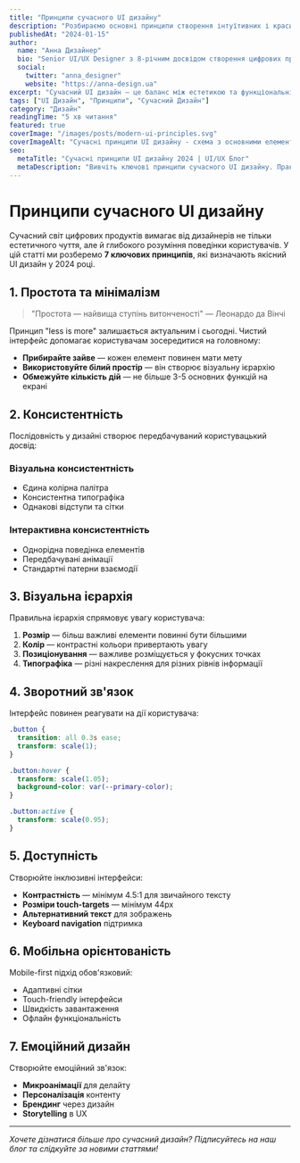 ```yaml
---
title: "Принципи сучасного UI дизайну"
description: "Розбираємо основні принципи створення інтуїтивних і красивих інтерфейсів у 2024 році"
publishedAt: "2024-01-15"
author:
  name: "Анна Дизайнер"
  bio: "Senior UI/UX Designer з 8-річним досвідом створення цифрових продуктів"
  social:
    twitter: "anna_designer"
    website: "https://anna-design.ua"
excerpt: "Сучасний UI дизайн — це баланс між естетикою та функціональністю. У цій статті ми розберемо ключові принципи, які допоможуть створювати інтуїтивно зрозумілі та візуально привабливі інтерфейси."
tags: ["UI Дизайн", "Принципи", "Сучасний Дизайн"]
category: "Дизайн"
readingTime: "5 хв читання"
featured: true
coverImage: "/images/posts/modern-ui-principles.svg"
coverImageAlt: "Сучасні принципи UI дизайну - схема з основними елементами інтерфейсу"
seo:
  metaTitle: "Сучасні принципи UI дизайну 2024 | UI/UX Блог"
  metaDescription: "Вивчіть ключові принципи сучасного UI дизайну. Практичні поради з створення інтуїтивних інтерфейсів від експертів."
---
```



# Принципи сучасного UI дизайну

Сучасний світ цифрових продуктів вимагає від дизайнерів не тільки естетичного чуття, але й глибокого розуміння поведінки користувачів. У цій статті ми розберемо **7 ключових принципів**, які визначають якісний UI дизайн у 2024 році.

## 1. Простота та мінімалізм

> "Простота — найвища ступінь витонченості" — Леонардо да Вінчі

Принцип "less is more" залишається актуальним і сьогодні. Чистий інтерфейс допомагає користувачам зосередитися на головному:

- **Прибирайте зайве** — кожен елемент повинен мати мету
- **Використовуйте білий простір** — він створює візуальну ієрархію
- **Обмежуйте кількість дій** — не більше 3-5 основних функцій на екрані

## 2. Консистентність

Послідовність у дизайні створює передбачуваний користувацький досвід:

### Візуальна консистентність
- Єдина колірна палітра
- Консистентна типографіка
- Однакові відступи та сітки

### Інтерактивна консистентність
- Однорідна поведінка елементів
- Передбачувані анімації
- Стандартні патерни взаємодії

## 3. Візуальна ієрархія

Правильна ієрархія спрямовує увагу користувача:

1. **Розмір** — більш важливі елементи повинні бути більшими
2. **Колір** — контрастні кольори привертають увагу
3. **Позиціонування** — важливе розміщується у фокусних точках
4. **Типографіка** — різні накреслення для різних рівнів інформації

## 4. Зворотний зв'язок

Інтерфейс повинен реагувати на дії користувача:

```css
.button {
  transition: all 0.3s ease;
  transform: scale(1);
}

.button:hover {
  transform: scale(1.05);
  background-color: var(--primary-color);
}

.button:active {
  transform: scale(0.95);
}
```

## 5. Доступність

Створюйте інклюзивні інтерфейси:

- **Контрастність** — мінімум 4.5:1 для звичайного тексту
- **Розміри touch-targets** — мінімум 44px
- **Альтернативний текст** для зображень
- **Keyboard navigation** підтримка

## 6. Мобільна орієнтованість

Mobile-first підхід обов'язковий:

- Адаптивні сітки
- Touch-friendly інтерфейси  
- Швидкість завантаження
- Офлайн функціональність

## 7. Емоційний дизайн

Створюйте емоційний зв'язок:

- **Микроанімації** для делайту
- **Персоналізація** контенту
- **Брендинг** через дизайн
- **Storytelling** в UX

---

*Хочете дізнатися більше про сучасний дизайн? Підписуйтесь на наш блог та слідкуйте за новими статтями!* 